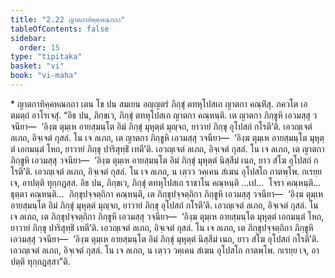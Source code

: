 ```yaml
---
title: "2.22 ญาตกาทิคฺคหณกถา"
tableOfContents: false
sidebar:
  order: 15
type: "tipitaka"
basket: "vi"
book: "vi-maha"
---
```



<DynamicBreadcrumb />

<Paragraph type="center" book="vi-maha">
* ญาตกาทิคฺคหณกถา
</Paragraph>

<Division number="166" book="vi-maha">

<Paragraph number="692" book="vi-maha">
เตน โข ปน สมเยน อญฺญตรํ ภิกฺขุํ ตทหุโปสเถ ญาตกา คณฺหิํสุ. ภควโต เอตมตฺถํ อาโรเจสุํ.
</Paragraph>

<Paragraph number="693" book="vi-maha">
“อิธ ปน, ภิกฺขเว, ภิกฺขุํ ตทหุโปสเถ ญาตกา คณฺหนฺติ. เต ญาตกา ภิกฺขูหิ เอวมสฺสุ วจนียา—  ‘อิงฺฆ ตุมฺเห อายสฺมนฺโต อิมํ ภิกฺขุํ มุหุตฺตํ มุญฺจถ, ยาวายํ ภิกฺขุ อุโปสถํ กโรตี’ติ. เอวญฺเจตํ ลเภถ, อิจฺเจตํ กุสลํ. โน เจ ลเภถ, เต ญาตกา ภิกฺขูหิ เอวมสฺสุ วจนียา—  ‘อิงฺฆ ตุมฺเห อายสฺมนฺโต มุหุตฺตํ เอกมนฺตํ โหถ, ยาวายํ ภิกฺขุ ปาริสุทฺธิํ เทตี’ติ. เอวญฺเจตํ ลเภถ, อิจฺเจตํ กุสลํ. โน เจ ลเภถ, เต ญาตกา ภิกฺขูหิ เอวมสฺสุ วจนียา—  ‘อิงฺฆ ตุมฺเห อายสฺมนฺโต อิมํ ภิกฺขุํ มุหุตฺตํ นิสฺสีมํ เนถ, ยาว สํโฆ อุโปสถํ กโรตี’ติ. เอวญฺเจตํ ลเภถ, อิจฺเจตํ กุสลํ. โน เจ ลเภถ, น เตฺวว วคฺเคน สํเฆน อุโปสโถ กาตพฺโพ. กเรยฺย เจ, อาปตฺติ ทุกฺกฏสฺส.
</Paragraph>

<Paragraph number="694" book="vi-maha">
อิธ ปน, ภิกฺขเว, ภิกฺขุํ ตทหุโปสเถ ราชาโน คณฺหนฺติ …เป…  โจรา คณฺหนฺติ…  ธุตฺตา คณฺหนฺติ…  ภิกฺขุปจฺจตฺถิกา คณฺหนฺติ, เต ภิกฺขุปจฺจตฺถิกา ภิกฺขูหิ เอวมสฺสุ วจนียา—  ‘อิงฺฆ ตุมฺเห อายสฺมนฺโต อิมํ ภิกฺขุํ มุหุตฺตํ มุญฺจถ, ยาวายํ ภิกฺขุ อุโปสถํ กโรตี’ติ. เอวญฺเจตํ ลเภถ, อิจฺเจตํ กุสลํ. โน เจ ลเภถ, เต ภิกฺขุปจฺจตฺถิกา ภิกฺขูหิ เอวมสฺสุ วจนียา—  ‘อิงฺฆ ตุมฺเห อายสฺมนฺโต มุหุตฺตํ เอกมนฺตํ โหถ, ยาวายํ ภิกฺขุ ปาริสุทฺธิํ เทตี’ติ. เอวญฺเจตํ ลเภถ, อิจฺเจตํ กุสลํ. โน เจ ลเภถ, เต ภิกฺขุปจฺจตฺถิกา ภิกฺขูหิ เอวมสฺสุ วจนียา—  ‘อิงฺฆ ตุมฺเห อายสฺมนฺโต อิมํ ภิกฺขุํ มุหุตฺตํ นิสฺสีมํ เนถ, ยาว สํโฆ อุโปสถํ กโรตี’ติ. เอวญฺเจตํ ลเภถ, อิจฺเจตํ กุสลํ. โน เจ ลเภถ, น เตฺวว วคฺเคน สํเฆน อุโปสโถ กาตพฺโพ. กเรยฺย เจ, อาปตฺติ ทุกฺกฏสฺสา”ติ.
</Paragraph>
</Division>